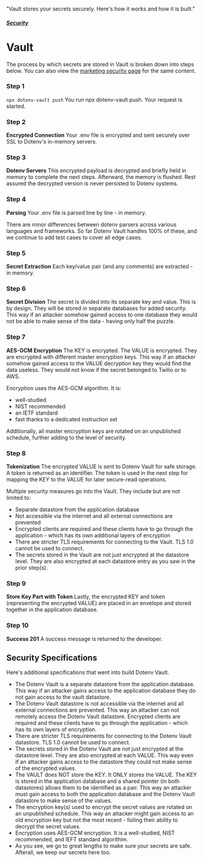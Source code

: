   "Vault stores your secrets securely. Here's how it works and how it is built."

##### [Security](/docs/security)
# Vault

The process by which secrets are stored in Vault is broken down into steps below. You can also view the [marketing security page](/security) for the same content.

### Step 1

`npx dotenv-vault push` You run npx dotenv-vault push. Your request is started.

### Step 2

**Encrypted Connection** Your .env file is encrypted and sent securely over SSL to Dotenv's in-memory servers.

### Step 3

**Dotenv Servers** This encrypted payload is decrypted and briefly held in memory to complete the next steps. Afterward, the memory is flushed. Rest assured the decrypted version is never persisted to Dotenv systems.

### Step 4

**Parsing** Your .env file is parsed line by line - in memory.

<Note>
  There are minor differences between dotenv parsers across various languages and frameworks. So far Dotenv Vault handles 100% of these, and we continue to add test cases to cover all edge cases.
</Note>

### Step 5

**Secret Extraction** Each key/value pair (and any comments) are extracted - in memory.

### Step 6

**Secret Division** The secret is divided into its separate key and value. This is by design. They will be stored in separate databases for added security. This way if an attacker somehow gained access to one database they would not be able to make sense of the data - having only half the puzzle.

### Step 7

**AES-GCM Encryption** The KEY is encrypted. The VALUE is encrypted. They are encrypted with different master encryption keys. This way if an attacker somehow gained access to the VALUE decryption key they would find the data useless. They would not know if the secret belonged to Twilio or to AWS.

Encryption uses the AES-GCM algorithm. It is:

* well-studied
* NIST recommended
* an IETF standard
* fast thanks to a dedicated instruction set

Additionally, all master encryption keys are rotated on an unpublished schedule, further adding to the level of security.

### Step 8

**Tokenization** The encrypted VALUE is sent to Dotenv Vault for safe storage. A token is returned as an identifier. The token is used in the next step for mapping the KEY to the VALUE for later secure-read operations.

Multiple security measures go into the Vault. They include but are not limited to:

* Separate datastore from the application database
* Not accessible via the internet and all external connections are prevented
* Encrypted clients are required and these clients have to go through the application - which has its own additional layers of encryption
* There are stricter TLS requirements for connecting to the Vault. TLS 1.0 cannot be used to connect.
* The secrets stored in the Vault are not just encrypted at the datastore level. They are also encrypted at each datastore entry as you saw in the prior step(s).

### Step 9

**Store Key Part with Token** Lastly, the encrypted KEY and token (representing the encrypted VALUE) are placed in an envelope and stored together in the application database.

### Step 10

**Success 201** A success message is returned to the developer.

## Security Specifications

Here's additional specifications that went into build Dotenv Vault.

* The Dotenv Vault is a separate datastore from the application database. This way if an attacker gains access to the application database they do not gain access to the vault datastore.
* The Dotenv Vault datastore is not accessible via the internet and all external connections are prevented. This way an attacker can not remotely access the Dotenv Vault datastore. Encrypted clients are required and these clients have to go through the application - which has its own layers of encryption.
* There are stricter TLS requirements for connecting to the Dotenv Vault datastore. TLS 1.0 cannot be used to connect.
* The secrets stored in the Dotenv Vault are not just encrypted at the datastore level. They are also encrypted at each VALUE. This way even if an attacker gains access to the datastore they could not make sense of the encrypted values.
* The VAULT does NOT store the KEY. It ONLY stores the VALUE. The KEY is stored in the application database and a shared pointer (in both datastores) allows them to be identified as a pair. This way an attacker must gain access to both the application database and the Dotenv Vault datastore to make sense of the values.
* The encryption key(s) used to encrypt the secret values are rotated on an unpublished schedule. This way an attacker might gain access to an old encryption key but not the most recent - foiling their ability to decrypt the secret values.
* Encryption uses AES-GCM encryption. It is a well-studied, NIST recommended, and IEFT standard algorithim.
* As you see, we go to great lengths to make sure your secrets are safe. Afterall, we keep our secrets here too.
